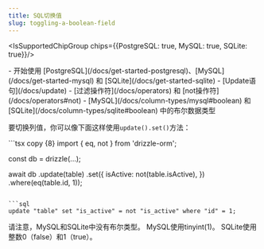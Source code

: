 ```yaml
---
title: SQL切换值
slug: toggling-a-boolean-field
---
```


<IsSupportedChipGroup chips={{PostgreSQL: true, MySQL: true, SQLite: true}}/>

<Prerequisites>
- 开始使用 [PostgreSQL](/docs/get-started-postgresql)、[MySQL](/docs/get-started-mysql) 和 [SQLite](/docs/get-started-sqlite)
- [Update语句](/docs/update)
- [过滤操作符](/docs/operators) 和 [not操作符](/docs/operators#not)
- [MySQL](/docs/column-types/mysql#boolean) 和 [SQLite](/docs/column-types/sqlite#boolean) 中的布尔数据类型
</Prerequisites>

要切换列值，你可以像下面这样使用`update().set()`方法：

<Section>
```tsx copy {8}
import { eq, not } from 'drizzle-orm';

const db = drizzle(...);

await db
  .update(table)
  .set({
    isActive: not(table.isActive),
  })
  .where(eq(table.id, 1));
```

```sql
update "table" set "is_active" = not "is_active" where "id" = 1;
```
</Section>

请注意，MySQL和SQLite中没有布尔类型。
MySQL使用tinyint(1)。
SQLite使用整数0（false）和1（true）。

